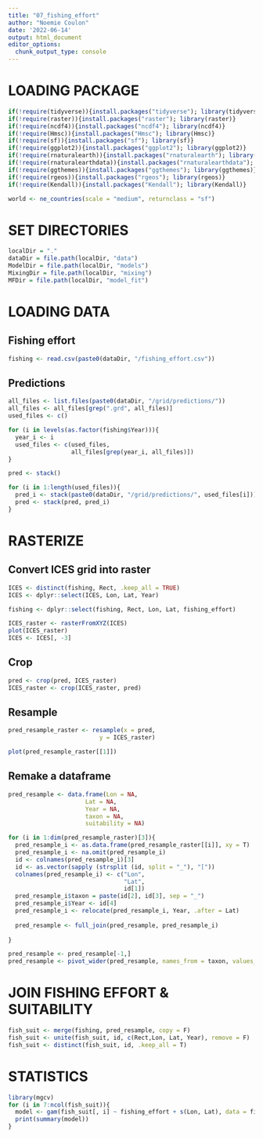 ---
title: "07_fishing_effort"
author: "Noemie Coulon"
date: '2022-06-14'
output: html_document
editor_options: 
  chunk_output_type: console
---

# LOADING PACKAGE
```{r}
if(!require(tidyverse)){install.packages("tidyverse"); library(tidyverse)}
if(!require(raster)){install.packages("raster"); library(raster)}
if(!require(ncdf4)){install.packages("ncdf4"); library(ncdf4)}
if(!require(Hmsc)){install.packages("Hmsc"); library(Hmsc)}
if(!require(sf)){install.packages("sf"); library(sf)}
if(!require(ggplot2)){install.packages("ggplot2"); library(ggplot2)}
if(!require(rnaturalearth)){install.packages("rnaturalearth"); library(rnaturalearth)}
if(!require(rnaturalearthdata)){install.packages("rnaturalearthdata"); library(rnaturalearthdata)}
if(!require(ggthemes)){install.packages("ggthemes"); library(ggthemes)}
if(!require(rgeos)){install.packages("rgeos"); library(rgeos)}
if(!require(Kendall)){install.packages("Kendall"); library(Kendall)}

world <- ne_countries(scale = "medium", returnclass = "sf")
```

# SET DIRECTORIES
```{r}
localDir = "." 
dataDir = file.path(localDir, "data") 
ModelDir = file.path(localDir, "models") 
MixingDir = file.path(localDir, "mixing")
MFDir = file.path(localDir, "model_fit")
```

# LOADING DATA

## Fishing effort
```{r}
fishing <- read.csv(paste0(dataDir, "/fishing_effort.csv"))
```

## Predictions
```{r}
all_files <- list.files(paste0(dataDir, "/grid/predictions/"))
all_files <- all_files[grep(".grd", all_files)]
used_files <- c()

for (i in levels(as.factor(fishing$Year))){
  year_i <- i
  used_files <- c(used_files, 
                  all_files[grep(year_i, all_files)])
}

pred <- stack()

for (i in 1:length(used_files)){
  pred_i <- stack(paste0(dataDir, "/grid/predictions/", used_files[i]))
  pred <- stack(pred, pred_i)
}
```

# RASTERIZE

## Convert ICES grid into raster
```{r}
ICES <- distinct(fishing, Rect, .keep_all = TRUE)
ICES <- dplyr::select(ICES, Lon, Lat, Year)

fishing <- dplyr::select(fishing, Rect, Lon, Lat, fishing_effort)

ICES_raster <- rasterFromXYZ(ICES)
plot(ICES_raster)
ICES <- ICES[, -3]
```

## Crop
```{r}
pred <- crop(pred, ICES_raster)
ICES_raster <- crop(ICES_raster, pred)
```

## Resample
```{r}
pred_resample_raster <- resample(x = pred, 
                          y = ICES_raster)

plot(pred_resample_raster[[1]])
```

## Remake a dataframe
```{r}
pred_resample <- data.frame(Lon = NA, 
                      Lat = NA, 
                      Year = NA,
                      taxon = NA,
                      suitability = NA)

for (i in 1:dim(pred_resample_raster)[3]){
  pred_resample_i <- as.data.frame(pred_resample_raster[[i]], xy = T)
  pred_resample_i <- na.omit(pred_resample_i)
  id <- colnames(pred_resample_i)[3]
  id <- as.vector(sapply (strsplit (id, split = "_"), "["))
  colnames(pred_resample_i) <- c("Lon",
                                 "Lat",
                                 id[1])
  pred_resample_i$taxon = paste(id[2], id[3], sep = "_")
  pred_resample_i$Year <- id[4]
  pred_resample_i <- relocate(pred_resample_i, Year, .after = Lat)
  
  pred_resample <- full_join(pred_resample, pred_resample_i)
  
}

pred_resample <- pred_resample[-1,]
pred_resample <- pivot_wider(pred_resample, names_from = taxon, values_from = suitability) 
```

# JOIN FISHING EFFORT & SUITABILITY
```{r}
fish_suit <- merge(fishing, pred_resample, copy = F)
fish_suit <- unite(fish_suit, id, c(Rect,Lon, Lat, Year), remove = F)
fish_suit <- distinct(fish_suit, id, .keep_all = T)
```

# STATISTICS
```{r}
library(mgcv)
for (i in 7:ncol(fish_suit)){
  model <- gam(fish_suit[, i] ~ fishing_effort + s(Lon, Lat), data = fish_suit)
  print(summary(model))
}
```

